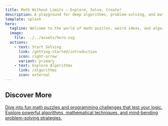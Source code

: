 ```yaml
---
title: Math Without Limits – Explore, Solve, Create!
description: A playground for deep algorithms, problem-solving, and mathematical logic in programming.
template: splash
hero:
  tagline: Welcome to the world of math puzzles, weird ideas, and algorithmic adventures.
  image:
    file: ../../assets/hero.svg
  actions:
    - text: Start Solving
      link: /getting-started/introduction
      icon: right-arrow
      variant: primary
    - text: Explore Algorithms
      link: /algorithms
      icon: external
---
```



## Discover More

<CardGrid>
  <a href='/getting-started/introduction'>
    <Card title='Start Solving' iconName='Puzzle'>
      Dive into fun math puzzles and programming challenges that test your logic.
    </Card>
  </a>
  <a href='/getting-started/quickstart'>
    <Card title='Deep Algorithms' iconName='Code'>
      Explore powerful algorithms, mathematical techniques, and mind-bending problem-solving strategies.
    </Card>
  </a>
</CardGrid>
